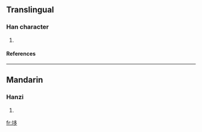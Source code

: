 ==Translingual==
===Han character===
{{Han char|rn=32|rad=土|as=06|sn=9|four=|canj=土弓戈弓 (GNIN)}}
# {{defn|Han|sort=土06}}
====References====
{{Han ref|kx=0227.380|dkj=05038|dj=0463.250|hdz=10441.070|uh=5791|ud=22417}}
----
==Mandarin==
===Hanzi===
{{cmn-hanzi|pin=[[chǐ]] (chi3)|wg=ch'ih<sup>3</sup>}}
# {{defn|Mandarin}}

[[fr:垑]]